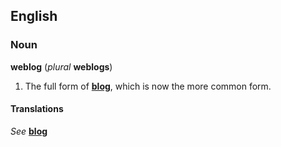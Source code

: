 ==English==
===Noun===
'''weblog''' (''plural'' '''weblogs''')

#The full form of '''[[blog]]''', which is now the more common form.

====Translations====
''See'' '''[[blog]]'''